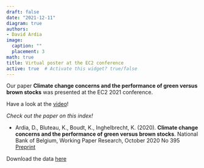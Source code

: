 ```yaml
---
draft: false
date: "2021-12-11"
diagram: true
authors: 
- David Ardia
image:
  caption: ""
  placement: 3
math: true
title: Virtual poster at the EC2 conference
active: true  # Activate this widget? true/false
---
```


Our paper **Climate change concerns and the performance of green versus brown stocks** was presented at the EC2 2021 conference.

Have a look at the [video](https://www.dropbox.com/s/h711efzaay4zo66/202112%20EC2.mp4?dl=0)!

_Check out the paper on this index!_

- Ardia, D., Bluteau, K., Boudt, K., Inghelbrecht, K. (2020). **Climate change concerns and the performance of green versus brown stocks**. National Bank of Belgium, Working Paper Research, October 2020 No 395 [Preprint](https://doi.org/10.2139/ssrn.3717722)

Download the data [here](https://sentometrics-research.com/download/mccc/)